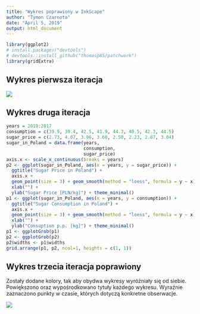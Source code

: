 ```yaml
---
title: "Wykres poprawiony w InkScape"
author: "Tymon Czarnota"
date: "April 5, 2019"
output: html_document
---
```


```r
library(ggplot2)
# install.packages("devtools")
# devtools::install_github("thomasp85/patchwork")
library(gridExtra)
```

## Wykres pierwsza iteracja

![](old.png)

## Wykres druga iteracja

```r
years = 2010:2017
consumption = c(39.9, 39.4, 42.5, 41.9, 44.3, 40.5, 42.3, 44.5)
sugar_price = c(2.73, 4.07, 3.96, 3.60, 2.50, 2.23, 2.87, 3.04)
sugar_in_Poland = data.frame(years,
                             consumption,
                             sugar_price)
axis.x <- scale_x_continuous(breaks = years)
p2 <- ggplot(sugar_in_Poland, aes(x = years, y = sugar_price)) +
  ggtitle("Sugar Price in Poland") +
  axis.x +
  geom_point(size = 3) + geom_smooth(method = "loess", formula = y ~ x) +
  xlab("") +
  ylab("Sugar Price [PLN/kg]") + theme_minimal() 
p1 <- ggplot(sugar_in_Poland, aes(x = years, y = consumption)) +
  ggtitle("Sugar Consumption in Poland") +
  axis.x +
  geom_point(size = 3) + geom_smooth(method = "loess", formula = y ~ x) +
  xlab("") +
  ylab("Consuption p.p. [kg]") + theme_minimal() 
p1 <- ggplotGrob(p1)
p2 <- ggplotGrob(p2)
p2$widths <- p1$widths
grid.arrange(p1, p2, ncol=1, heights = c(1, 1))
```

## Wykres trzecia iteracja poprawiony

Zostały dodane kolory, tak aby obydwa wykresy wyróżniały się od siebie. Powiększono oraz wypośrodkowano tytuły każdego wykresu. Wyraźnie zaznaczono punkty w czasie, których dotyczą konkretne obserwacje. 

![](Poprawiony.png)